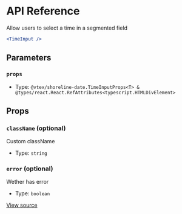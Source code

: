 # API Reference

Allow users to select a time in a segmented field

```jsx
<TimeInput />
```

## Parameters

### `props`

- Type: `@vtex/shoreline-date.TimeInputProps<T> & @types/react.React.RefAttributes<typescript.HTMLDivElement>`

## Props

### `className` (optional)

Custom className

- Type: `string`

### `error` (optional)

Wether has error

- Type: `boolean`

[View source](https://github.com/vtex/shoreline/blob/ad4693b44/packages/date/src/time-input/time-input.tsx#L24)
